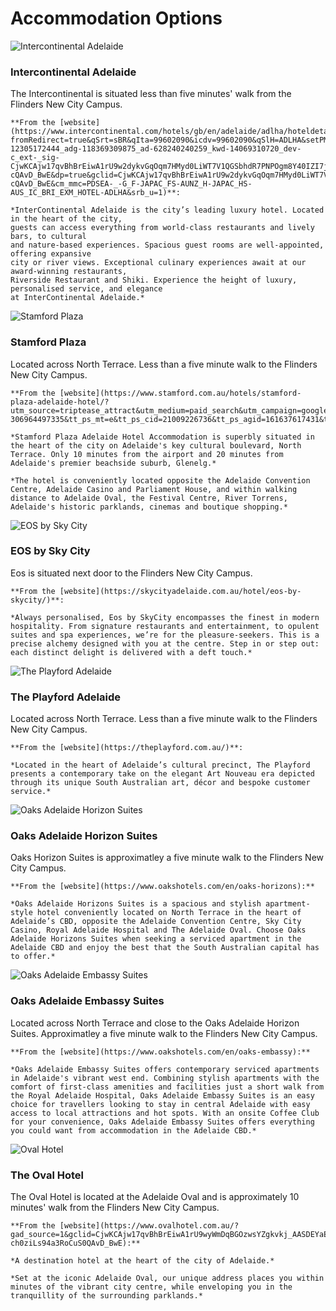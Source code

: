 
<div class="ALAAHeading">
    <h1>Accommodation Options</h1>
</div>

<div className="alternating-section" style={{ flexDirection: 'row' }}>
  <div className="section-image">
    <img src="img/accommodation/intercontinental.jpg" alt="Intercontinental Adelaide" style={{ width: '100%' }} />
  </div>
  <div className="section-text">
    <div class="ALAAHeading">
        <h3>Intercontinental Adelaide</h3>
    </div>
    The Intercontinental is situated less than five minutes' walk from the Flinders
    New City Campus.

    **From the [website](https://www.intercontinental.com/hotels/gb/en/adelaide/adlha/hoteldetail?fromRedirect=true&qSrt=sBR&qIta=99602090&icdv=99602090&qSlH=ADLHA&setPMCookies=true&qSHBrC=IC&qDest=North%20Terrace%2C%20Adelaide%2C%20SA%2C%20AU&mktgvar=go_cmp-12305172444_adg-118369309875_ad-628240240259_kwd-14069310720_dev-c_ext-_sig-CjwKCAjw17qvBhBrEiwA1rU9w2dykvGqOqm7HMyd0LiWT7V1QGSbhdR7PNPOgm8Y40IZI7jb8trzERoCr-cQAvD_BwE&dp=true&gclid=CjwKCAjw17qvBhBrEiwA1rU9w2dykvGqOqm7HMyd0LiWT7V1QGSbhdR7PNPOgm8Y40IZI7jb8trzERoCr-cQAvD_BwE&cm_mmc=PDSEA-_-G_F-JAPAC_FS-AUNZ_H-JAPAC_HS-AUS_IC_BRI_EXM_HOTEL-ADLHA&srb_u=1)**:

    *InterContinental Adelaide is the city’s leading luxury hotel. Located in the heart of the city,
    guests can access everything from world-class restaurants and lively bars, to cultural
    and nature-based experiences. Spacious guest rooms are well-appointed, offering expansive
    city or river views. Exceptional culinary experiences await at our award-winning restaurants,
    Riverside Restaurant and Shiki. Experience the height of luxury, personalised service, and elegance
    at InterContinental Adelaide.*
  </div>
</div>

<div className="alternating-section" style={{ flexDirection: 'row-reverse' }}>
  <div className="section-image">
    <img src="img/accommodation/stamfordplaza.jpg" alt="Stamford Plaza" style={{ width: '100%' }} />
  </div>
  <div className="section-text">
    <div class="ALAAHeading">
        <h3>Stamford Plaza</h3>
    </div>
    Located across North Terrace.  Less than a five minute walk to the Flinders New City Campus.

    **From the [website](https://www.stamford.com.au/hotels/stamford-plaza-adelaide-hotel/?utm_source=triptease_attract&utm_medium=paid_search&utm_campaign=google_search&tt_api_key=885b3b34e51643e7957f4e349212cc89&tt_channel=paidsearch&gclid=CjwKCAjw17qvBhBrEiwA1rU9w_xfCkuMotkLAzXdJv8VY4Rlo935az9Jlsgty2zTqT2ixYSA1lfkQhoCfqkQAvD_BwE&tt_ps_tid=kwd-306964497335&tt_ps_mt=e&tt_ps_cid=21009226736&tt_ps_agid=161637617431&tt_ps_d=c&tt_ps_c=690429232976&tt_ps_ap=&gad_source=1):**

    *Stamford Plaza Adelaide Hotel Accommodation is superbly situated in the heart of the city on Adelaide's key cultural boulevard, North Terrace. Only 10 minutes from the airport and 20 minutes from Adelaide's premier beachside suburb, Glenelg.*

    *The hotel is conveniently located opposite the Adelaide Convention Centre, Adelaide Casino and Parliament House, and within walking distance to Adelaide Oval, the Festival Centre, River Torrens, Adelaide's historic parklands, cinemas and boutique shopping.*
  </div>
</div>

<div className="alternating-section" style={{ flexDirection: 'row' }}>
  <div className="section-image">
    <img src="img/accommodation/eos.jpg" alt="EOS by Sky City" style={{ width: '100%' }} />
  </div>
  <div className="section-text">
    <div class="ALAAHeading">
        <h3>EOS by Sky City</h3>
    </div>
    Eos is situated next door to the Flinders New City Campus.

    **From the [website](https://skycityadelaide.com.au/hotel/eos-by-skycity/)**:

    *Always personalised, Eos by SkyCity encompasses the finest in modern hospitality. From signature restaurants and entertainment, to opulent suites and spa experiences, we’re for the pleasure-seekers. This is a precise alchemy designed with you at the centre. Step in or step out: each distinct delight is delivered with a deft touch.*
  </div>
</div>

<div className="alternating-section" style={{ flexDirection: 'row-reverse' }}>
  <div className="section-image">
    <img src="img/accommodation/playford.jpg" alt="The Playford Adelaide" style={{ width: '100%' }} />
  </div>
  <div className="section-text">
    <div class="ALAAHeading">
        <h3>The Playford Adelaide</h3>
    </div>
    Located across North Terrace.  Less than a five minute walk to the Flinders New City Campus.

    **From the [website](https://theplayford.com.au/)**:

    *Located in the heart of Adelaide’s cultural precinct, The Playford presents a contemporary take on the elegant Art Nouveau era depicted through its unique South Australian art, décor and bespoke customer service.*
  </div>
</div>

<div className="alternating-section" style={{ flexDirection: 'row' }}>
  <div className="section-image">
    <img src="img/accommodation/oakshorizon.png" alt="Oaks Adelaide Horizon Suites" style={{ width: '100%' }} />
  </div>
  <div className="section-text">
    <div class="ALAAHeading">
        <h3>Oaks Adelaide Horizon Suites</h3>
    </div>
    Oaks Horizon Suites is approximatley a five minute walk to the Flinders New
    City Campus.

    **From the [website](https://www.oakshotels.com/en/oaks-horizons):**

    *Oaks Adelaide Horizons Suites is a spacious and stylish apartment-style hotel conveniently located on North Terrace in the heart of Adelaide’s CBD, opposite the Adelaide Convention Centre, Sky City Casino, Royal Adelaide Hospital and The Adelaide Oval. Choose Oaks Adelaide Horizons Suites when seeking a serviced apartment in the Adelaide CBD and enjoy the best that the South Australian capital has to offer.*
  </div>
</div>

<div className="alternating-section" style={{ flexDirection: 'row-reverse' }}>
  <div className="section-image">
    <img src="img/accommodation/oaksembassy.png" alt="Oaks Adelaide Embassy Suites" style={{ width: '100%' }} />
  </div>
  <div className="section-text">
    <div class="ALAAHeading">
        <h3>Oaks Adelaide Embassy Suites</h3>
    </div>
    Located across North Terrace and close to the Oaks Adelaide Horizon Suites.  Approximatley a five minute walk to the Flinders New City Campus.

    **From the [website](https://www.oakshotels.com/en/oaks-embassy):**

    *Oaks Adelaide Embassy Suites offers contemporary serviced apartments in Adelaide's vibrant west end. Combining stylish apartments with the comfort of first-class amenities and facilities just a short walk from the Royal Adelaide Hospital, Oaks Adelaide Embassy Suites is an easy choice for travellers looking to stay in central Adelaide with easy access to local attractions and hot spots. With an onsite Coffee Club for your convenience, Oaks Adelaide Embassy Suites offers everything you could want from accommodation in the Adelaide CBD.*
  </div>
</div>

<div className="alternating-section" style={{ flexDirection: 'row' }}>
  <div className="section-image">
    <img src="img/accommodation/ovalhotel.jpg" alt="Oval Hotel" style={{ width: '100%' }} />
  </div>
  <div className="section-text">
    <div class="ALAAHeading">
        <h3>The Oval Hotel</h3>
    </div>
    The Oval Hotel is located at the Adelaide Oval and is approximately 10 minutes' walk from 
    the Flinders New City Campus.

    **From the [website](https://www.ovalhotel.com.au/?gad_source=1&gclid=CjwKCAjw17qvBhBrEiwA1rU9wyWmDqBGOzwsYZgkvkj_AASDEYaEsDa_GxXetW4Eu-ch0ziLs94a3RoCuS0QAvD_BwE):**

    *A destination hotel at the heart of the city of Adelaide.*

    *Set at the iconic Adelaide Oval, our unique address places you within minutes of the vibrant city centre, while enveloping you in the tranquillity of the surrounding parklands.*
  </div>
</div>